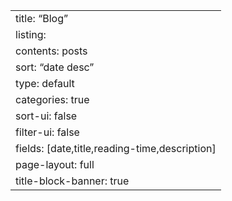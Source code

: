 ---
title: "Blog"
listing:
  contents: posts
  sort: "date desc"
  type: default
  categories: true
  sort-ui: false
  filter-ui: false
  fields: [date,title,reading-time,description]
page-layout: full
title-block-banner: true
---